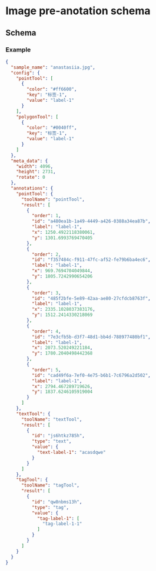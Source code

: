 
# Image pre-anotation schema

## Schema

<JsonSchemaTable schema={jsonschema} />

### Example

```json
{
  "sample_name": "anastasiia.jpg",
  "config": {
    "pointTool": [
      {
        "color": "#ff6600",
        "key": "标签-1",
        "value": "label-1"
      }
    ],
    "polygonTool": [
      {
        "color": "#0040ff",
        "key": "标签-1",
        "value": "label-1"
      }
    ]
  },
  "meta_data": {
    "width": 4096,
    "height": 2731,
    "rotate": 0
  },
  "annotations": {
    "pointTool": {
      "toolName": "pointTool",
      "result": [
        {
          "order": 1,
          "id": "a480ea1b-1a49-4449-a426-0388a34ea87b",
          "label": "label-1",
          "x": 1250.4922118380061,
          "y": 1301.6993769470405
        },
        {
          "order": 2,
          "id": "f357484c-f911-47fc-af52-fe79b6ba4ec6",
          "label": "label-1",
          "x": 969.7694704049844,
          "y": 1805.7242990654206
        },
        {
          "order": 3,
          "id": "485f2bfe-5e89-42aa-ae80-27cfdcb8763f",
          "label": "label-1",
          "x": 2335.1028037383176,
          "y": 1512.2414330218069
        },
        {
          "order": 4,
          "id": "7e3cfb5b-d3f7-48d1-bb4d-788977480bf1",
          "label": "label-1",
          "x": 2073.520249221184,
          "y": 1780.2040498442368
        },
        {
          "order": 5,
          "id": "cad49f6a-7ef0-4e75-b6b1-7c6796a2d502",
          "label": "label-1",
          "x": 2794.467289719626,
          "y": 1837.6246105919004
        }
      ]
    },
    "textTool": {
      "toolName": "textTool",
      "result": [
        {
          "id": "js6htkz785h",
          "type": "text",
          "value": {
            "text-label-1": "acasdqwe"
          }
        }
      ]
    },
    "tagTool": {
      "toolName": "tagTool",
      "result": [
        {
          "id": "qw8nbms13h",
          "type": "tag",
          "value": {
            "tag-label-1": [
              "tag-label-1-1"
            ]
          }
        }
      ]
    }
  }
}
```